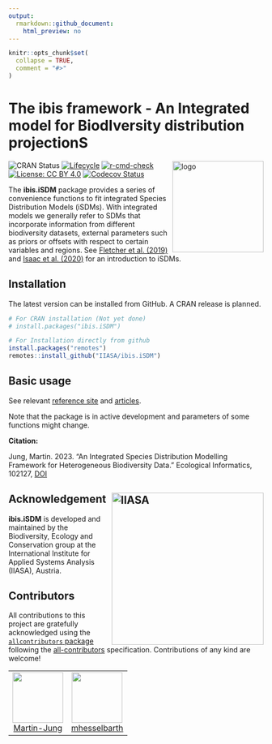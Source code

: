 ```yaml
---
output:
  rmarkdown::github_document:
    html_preview: no
---
```


<!-- README.md is generated from README.Rmd. Please use this file for any edits -->

```r
knitr::opts_chunk$set(
  collapse = TRUE,
  comment = "#>"
)
```

# The ibis framework - An **I**ntegrated model for **B**iod**I**versity distribution projection**S**

<img align="right" src="vignettes/figures/logo.png" alt="logo" width="180" height = "180">

<!-- https://shields.io/  For Badges later -->
<!-- badges: start -->
![CRAN Status](https://www.r-pkg.org/badges/version/ibis.iSDM)
[![Lifecycle](https://img.shields.io/badge/lifecycle-experimental-orange.svg)](https://lifecycle.r-lib.org/articles/stages.html#experimental)
[![r-cmd-check](https://github.com/iiasa/ibis.iSDM/actions/workflows/R-CMD-check.yaml/badge.svg)](https://github.com/iiasa/ibis.iSDM/actions/workflows/R-CMD-check.yaml)
[![License: CC BY 4.0](https://img.shields.io/badge/license-CC BY 4.0-blue.svg)](https://creativecommons.org/licenses/by/4.0/)
[![Codecov Status](https://codecov.io/gh/iiasa/ibis.iSDM/branch/master/graph/badge.svg)](https://app.codecov.io/gh/iiasa/ibis.iSDM?branch=master)
<!-- badges: end -->
  
The **ibis.iSDM** package provides a series of convenience functions to fit integrated Species Distribution Models (iSDMs). With integrated models we generally refer to SDMs that incorporate information from different biodiversity datasets, external parameters such as priors or offsets with respect to certain variables and regions. See [Fletcher et al. (2019)](https://doi.org/10.1002/ecy.2710) and [Isaac et al. (2020)](https://linkinghub.elsevier.com/retrieve/pii/S0169534719302551) for an introduction to iSDMs.

## Installation

The latest version can be installed from GitHub. A CRAN release is planned.

```r
# For CRAN installation (Not yet done)
# install.packages("ibis.iSDM")

# For Installation directly from github
install.packages("remotes")
remotes::install_github("IIASA/ibis.iSDM")
```

## Basic usage

See relevant [reference site](https://iiasa.github.io/ibis.iSDM/) and [articles](https://iiasa.github.io/ibis.iSDM/articles/01_train_simple_model.html).

Note that the package is in active development and parameters of some functions might change.

**Citation:**

Jung, Martin. 2023. “An Integrated Species Distribution Modelling Framework for Heterogeneous Biodiversity Data.” Ecological Informatics, 102127, [DOI](https://doi.org/10.1016/j.ecoinf.2023.102127)


## Acknowledgement <a href="https://iiasa.ac.at"><img src="vignettes/figures/IIASA-50_blue.png" alt="IIASA" align="right" width="300"/></a>

**ibis.iSDM** is developed and maintained by the Biodiversity, Ecology and Conservation group at the International Institute for Applied Systems Analysis (IIASA), Austria.

## Contributors

<!-- ALL-CONTRIBUTORS-LIST:START - Do not remove or modify this section -->
<!-- prettier-ignore-start -->
<!-- markdownlint-disable -->

All contributions to this project are gratefully acknowledged using the [`allcontributors` package](https://github.com/ropenscilabs/allcontributors) following the [all-contributors](https://allcontributors.org) specification. Contributions of any kind are welcome!

<table>

<tr>
<td align="center">
<a href="https://github.com/Martin-Jung">
<img src="https://avatars.githubusercontent.com/u/3788377?v=4" width="100px;" alt=""/>
</a><br>
<a href="https://github.com/iiasa/ibis.iSDM/commits?author=Martin-Jung">Martin-Jung</a>
</td>
<td align="center">
<a href="https://github.com/mhesselbarth">
<img src="https://avatars.githubusercontent.com/u/29225293?v=4" width="100px;" alt=""/>
</a><br>
<a href="https://github.com/iiasa/ibis.iSDM/commits?author=mhesselbarth">mhesselbarth</a>
</td>
</tr>

</table>

<!-- markdownlint-enable -->
<!-- prettier-ignore-end -->
<!-- ALL-CONTRIBUTORS-LIST:END -->

